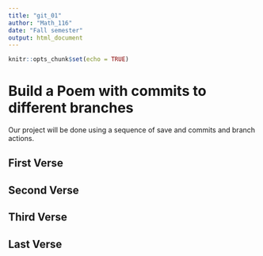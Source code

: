 ```yaml
---
title: "git_01"
author: "Math_116"
date: "Fall semester"
output: html_document
---
```


```r
knitr::opts_chunk$set(echo = TRUE)
```
# Build a Poem with commits to different branches
Our project will be done using a sequence of save and commits and branch actions.
<!-- Do not modify or change any text in "!--" bracketed areas such as this --- these are instructions to
you, if you change any of this the git program will notice it and compromise your git merging strategy !-->

## First Verse 
<!--Put the first five lines of a poem by Lewis Carrol in this section!-->


 

## Second Verse
<!--Put the first five lines of a poem by Robert Frost here!-->



## Third Verse
<!--Put the first two verses of The Walrus and the Carpenter here!-->

 

## Last Verse
<!--Put a short poem of your choice 8-20 lines,here!-->

